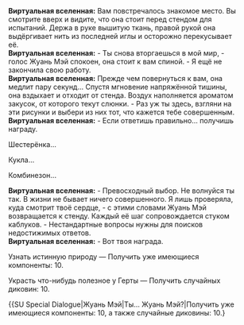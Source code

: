 {{Диалог Начало}}
:'''Виртуальная вселенная:''' Вам повстречалось знакомое место. Вы смотрите вверх и видите, что она стоит перед стендом для испытаний. Держа в руке вышитую ткань, правой рукой она выдёргивает нить из последней иглы и осторожно перекусывает её.
:'''Виртуальная вселенная:''' - Ты снова вторгаешься в мой мир, - голос Жуань Мэй спокоен, она стоит к вам спиной. - Я ещё не закончила свою работу.
:'''Виртуальная вселенная:''' Прежде чем повернуться к вам, она медлит пару секунд... Спустя мгновение напряжённой тишины, она вздыхает и отходит от стенда. Воздух наполняется ароматом закусок, от которого текут слюнки. - Раз уж ты здесь, взгляни на эти рисунки и выбери из них тот, что кажется тебе совершенным.
:'''Виртуальная вселенная:''' - Если ответишь правильно... получишь награду.
:{{Диалог|Стрелка}} Шестерёнка...
:{{Диалог|Стрелка}} Кукла...
:{{Диалог|Стрелка}} Комбинезон...
:'''Виртуальная вселенная:''' - Превосходный выбор. Не волнуйся ты так. В жизни не бывает ничего совершенного. Я лишь проверяла, куда смотрит твоё сердце, - с этими словами Жуань Мэй возвращается к стенду. Каждый её шаг сопровождается стуком каблуков. - Нестандартные вопросы нужны для поисков недостижимых ответов.
:'''Виртуальная вселенная:''' - Вот твоя награда.
:{{Диалог|Звезда}} Узнать истинную природу &mdash; Получить уже имеющиеся компоненты: 10.
:{{Диалог|Звезда}} Украсть что-нибудь полезное у Герты &mdash; Получить случайных диковин: 10.
:{{SU Special Dialogue|Жуань Мэй|Ты... Жуань Мэй?|Получить уже имеющиеся компоненты: 10, а также случайные диковины: 10.}
{{Диалог Конец}}